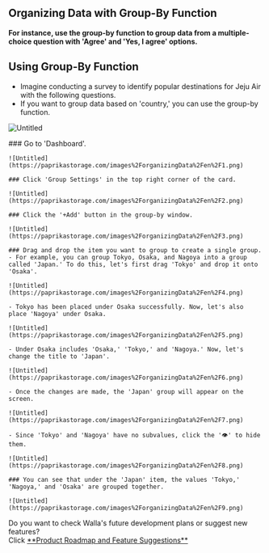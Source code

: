 
## Organizing Data with Group-By Function

<Callout type='info' emoji="🔔">**For instance, use the group-by function to group data from a multiple-choice question with 'Agree' and 'Yes, I agree' options.**</Callout>

## Using Group-By Function

- Imagine conducting a survey to identify popular destinations for Jeju Air with the following questions.
- If you want to group data based on 'country,' you can use the group-by function.

![Untitled](https://paprikastorage.com/images%2ForganizingData%2Fen%2F0.png)

<Steps>
    ### Go to 'Dashboard'.

    ![Untitled](https://paprikastorage.com/images%2ForganizingData%2Fen%2F1.png)

    ### Click 'Group Settings' in the top right corner of the card.

    ![Untitled](https://paprikastorage.com/images%2ForganizingData%2Fen%2F2.png)

    ### Click the '+Add' button in the group-by window.

    ![Untitled](https://paprikastorage.com/images%2ForganizingData%2Fen%2F3.png)

    ### Drag and drop the item you want to group to create a single group.
    - For example, you can group Tokyo, Osaka, and Nagoya into a group called 'Japan.' To do this, let's first drag 'Tokyo' and drop it onto 'Osaka'.

    ![Untitled](https://paprikastorage.com/images%2ForganizingData%2Fen%2F4.png)

    - Tokyo has been placed under Osaka successfully. Now, let's also place 'Nagoya' under Osaka.

    ![Untitled](https://paprikastorage.com/images%2ForganizingData%2Fen%2F5.png)

    - Under Osaka includes 'Osaka,' 'Tokyo,' and 'Nagoya.' Now, let's change the title to 'Japan'.

    ![Untitled](https://paprikastorage.com/images%2ForganizingData%2Fen%2F6.png)

    - Once the changes are made, the 'Japan' group will appear on the screen.

    ![Untitled](https://paprikastorage.com/images%2ForganizingData%2Fen%2F7.png)

    - Since 'Tokyo' and 'Nagoya' have no subvalues, click the '👁' to hide them.

    ![Untitled](https://paprikastorage.com/images%2ForganizingData%2Fen%2F8.png)

    ### You can see that under the 'Japan' item, the values 'Tokyo,' 'Nagoya,' and 'Osaka' are grouped together.

    ![Untitled](https://paprikastorage.com/images%2ForganizingData%2Fen%2F9.png)

</Steps>

<Callout type='info' emoji="🔔">
    Do you want to check Walla's future development plans or suggest new features? <br/>Click <a
    href='https://app.walla.my/signin?redirectUrl=/support/featureRequest'
    target="_blank"
    rel="noopener noreferrer"
    style={{textDecoration: 'underline'}}>**Product
    Roadmap and Feature Suggestions**</a>
</Callout>